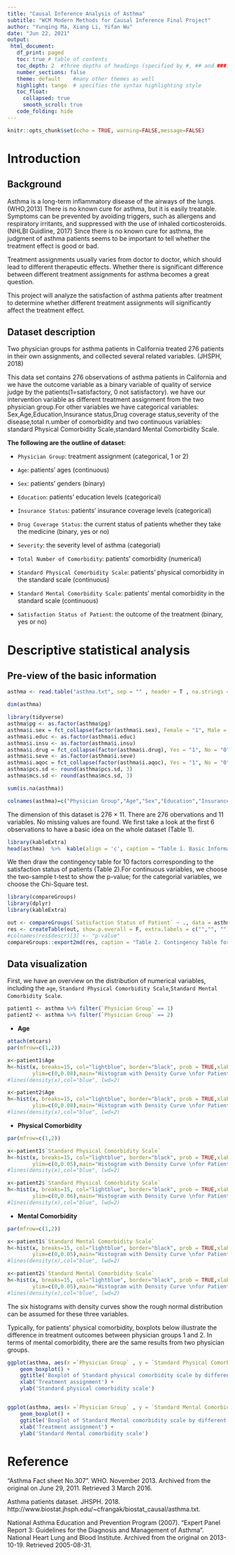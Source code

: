 ---
title: "Causal Inference Analysis of Asthma"
subtitle: "WCM Modern Methods for Causal Inference Final Project"
author: "Yunqing Ma, Xiang Li, Yifan Wu"
date: "Jun 22, 2021"
output:
 html_document:
   df_print: paged
   toc: true # table of contents
   toc_depth: 2  #three depths of headings (specified by #, ## and ###)
   number_sections: false
   theme: default    #many other themes as well
   highlight: tango  # specifies the syntax highlighting style
   toc_float:
     collapsed: true
     smooth_scroll: true
   code_folding: hide
---

```{r setup, include=FALSE}
knitr::opts_chunk$set(echo = TRUE, warning=FALSE,message=FALSE)
```


# Introduction 

## Background

Asthma is a long-term inflammatory disease of the airways of the lungs. (WHO,2013) There is no known cure for asthma, but it is easily treatable. Symptoms can be prevented by avoiding triggers, such as allergens and respiratory irritants, and suppressed with the use of inhaled corticosteroids. (NHLBI Guidline, 2017) Since there is no known cure for asthma, the judgment of asthma patients seems to be important to tell whether the treatment effect is good or bad.  

Treatment assignments usually varies from doctor to doctor, which should lead to different therapeutic effects. Whether there is significant difference between different treatment assignments for asthma becomes a great question.  

This project will analyze the satisfaction of asthma patients after treatment to determine whether different treatment assignments will significantly affect the treatment effect.  


## Dataset description

Two physician groups for asthma patients in California treated 276 patients in their own assignments, and collected several related variables. (JHSPH, 2018)  

This data set contains 276 observations of asthma patients in California and we have the outcome variable as a binary variable of quality of service judge by the patients(1=satisfactory, 0 not satisfactory). we have our intervention variable as different treatment assignment from the two physician group.For other variables we have categorical variables: Sex,Age,Education,Insurance status,Drug coverage status,severity of the disease,total n.umber of comorbidity and two continuous variables: standard Physical Comorbidity Scale,standard Mental Comorbidity Scale.  

**The following are the outline of dataset: **  

+ `Physician Group`: treatment assignment (categorical, 1 or 2)  

+ `Age`: patients' ages (continuous)  

+ `Sex`: patients' genders (binary)  

+ `Education`: patients' education levels (categorical)  

+ `Insurance Status`: patients' insurance coverage levels (categorical)  

+ `Drug Coverage Status`: the current status of patients whether they take the medicine (binary, yes or no)  

+ `Severity`: the severity level of asthma (categorial)  

+ `Total Number of Comorbidity`: patients' comorbidity (numerical)  

+ `Standard Physical Comorbidity Scale`: patients' physical comorbidity in the standard scale (continuous)  

+ `Standard Mental Comorbidity Scale`: patients' mental comorbidity in the standard scale (continuous)  

+ `Satisfaction Status of Patient`: the outcome of the treatment (binary, yes or no)  


# Descriptive statistical analysis

## Pre-view of the basic information
```{r}
asthma <- read.table("asthma.txt", sep = "" , header = T , na.strings ="", stringsAsFactors= F)

dim(asthma)
```

```{r}
library(tidyverse)
asthma$pg <- as.factor(asthma$pg)
asthma$i.sex = fct_collapse(factor(asthma$i.sex), Female = "1", Male = "0")
asthma$i.educ <- as.factor(asthma$i.educ)
asthma$i.insu <- as.factor(asthma$i.insu)
asthma$i.drug = fct_collapse(factor(asthma$i.drug), Yes = "1", No = "0")
asthma$i.seve <- as.factor(asthma$i.seve)
asthma$i.aqoc = fct_collapse(factor(asthma$i.aqoc), Yes = "1", No = "0")
asthma$pcs.sd <- round(asthma$pcs.sd, 3)
asthma$mcs.sd <- round(asthma$mcs.sd, 3)

sum(is.na(asthma))

colnames(asthma)=c("Physician Group","Age","Sex","Education","Insurance Status","Drug Coverage Status","Severity","Total Number of Comorbidity","Standard Physical Comorbidity Scale","Standard Mental Comorbidity Scale","Satisfaction Status of Patient")  
```

The dimension of this dataset is 276 × 11. There are 276 obervations and 11 variables. No missing values are found. We first take a look at the first 6 observations to have a basic idea on the whole dataset (Table 1).

```{r}
library(kableExtra)
head(asthma)  %>%  kable(align = 'c', caption = "Table 1. Basic Information on Patients") %>% kable_classic_2()
```


We then draw the contingency table for 10 factors corresponding to the satisfaction status of patients (Table 2).For continuous variables, we choose the two-sample t-test to show the p-value; for the categorial variables, we choose the Chi-Square test.

```{r}
library(compareGroups)
library(dplyr)
library(kableExtra)

out <- compareGroups(`Satisfaction Status of Patient` ~ ., data = asthma, method = c(3,1,3,3,3,3,3,1,1,1), include.label = TRUE, simplify = T, byrow = TRUE)
res <- createTable(out, show.p.overall = F, extra.labels = c("","", ""))
#colnames(res$descr)[3] <- "p-value"
compareGroups::export2md(res, caption = "Table 2. Contingency Table for the Quality of Service provided by Two Physician Groups") %>% kable_styling(c("responsive", "condensed", "hover"), fixed_thead = T)
```

## Data visualization
First, we have an overview on the distribution of numerical variables, including the `age`, `Standard Physical Comorbidity Scale`,`Standard Mental Comorbidity Scale`.

```{r}
patient1 <- asthma %>% filter(`Physician Group` == 1)
patient2 <- asthma %>% filter(`Physician Group` == 2)

```

+ **Age**  

```{r}
attach(mtcars)
par(mfrow=c(1,2))

x<-patient1$Age
h<-hist(x, breaks=15, col="lightblue", border="black", prob = TRUE,xlab="Age",xlim=c(0,70),
        ylim=c(0,0.08),main="Histogram with Density Curve \nfor Patient Group 1 by Age")
#lines(density(x),col="blue", lwd=2)

x<-patient2$Age
h<-hist(x, breaks=15, col="lightblue", border="black", prob = TRUE,xlab="Age",xlim=c(0,70),
        ylim=c(0,0.08),main="Histogram with Density Curve \nfor Patient Group 2 by Age")
#lines(density(x),col="blue", lwd=2)
```

+ **Physical Comorbidity**  

```{r fig.height=5, fig.width=7}
par(mfrow=c(1,2))

x<-patient1$`Standard Physical Comorbidity Scale`
h<-hist(x, breaks=15, col="lightblue", border="black", prob = TRUE,xlab="Physical Comorbidity",xlim=c(0,80),
        ylim=c(0,0.05),main="Histogram with Density Curve \nfor Patient Group 1 by \nPhysical Comorbidity")
#lines(density(x),col="blue", lwd=2)

x<-patient2$`Standard Physical Comorbidity Scale`
h<-hist(x, breaks=15, col="lightblue", border="black", prob = TRUE,xlab="Physical Comorbidity",xlim=c(0,80),
        ylim=c(0,0.06),main="Histogram with Density Curve \nfor Patient Group 2 by \nPhysical Comorbidity")
#lines(density(x),col="blue", lwd=2)
```

+ **Mental Comorbidity**  

```{r}
par(mfrow=c(1,2))

x<-patient1$`Standard Mental Comorbidity Scale`
h<-hist(x, breaks=15, col="lightblue", border="black", prob = TRUE,xlab="Mental Comorbidity",xlim=c(0,80),
        ylim=c(0,0.05),main="Histogram with Density Curve \nfor Patient Group 1 by \nMental Comorbidity")
#lines(density(x),col="blue", lwd=2)

x<-patient2$`Standard Mental Comorbidity Scale`
h<-hist(x, breaks=15, col="lightblue", border="black", prob = TRUE,xlab="Mental Comorbidity",xlim=c(0,80),
        ylim=c(0,0.05),main="Histogram with Density Curve \nfor Patient Group 2 by \nMental Comorbidity")
#lines(density(x),col="blue", lwd=2)
```

The six histograms with density curves show the rough normal distribution can be assumed for these three variables.  

Typically, for patients' physical comorbidity, boxplots below illustrate the difference in treatment outcomes between physician groups 1 and 2. In terms of mental comorbidity, there are the same results from two physician groups.

```{r}
ggplot(asthma, aes(x =`Physician Group` , y = `Standard Physical Comorbidity Scale`)) +
    geom_boxplot() +
    ggtitle('Boxplot of Standard physical comorbidity scale by different treatment assignment') +
    xlab('Treatment assignment') +
    ylab('Standard physical comorbidity scale')


ggplot(asthma, aes(x =`Physician Group` , y = `Standard Mental Comorbidity Scale`)) +
    geom_boxplot() +
    ggtitle('Boxplot of Standard Mental comorbidity scale by different treatment assignment') +
    xlab('Treatment assignment') +
    ylab('Standard Mental comorbidity scale')

```




# Reference

"Asthma Fact sheet No.307". WHO. November 2013. Archived from the original on June 29, 2011.   Retrieved 3 March 2016.  

Asthma patients dataset. JHSPH. 2018.   http://www.biostat.jhsph.edu/~cfrangak/biostat_causal/asthma.txt.  

National Asthma Education and Prevention Program (2007). "Expert Panel Report 3: Guidelines for the Diagnosis and Management of Asthma". National Heart Lung and Blood Institute. Archived from the original on 2013-10-19. Retrieved 2005-08-31.


